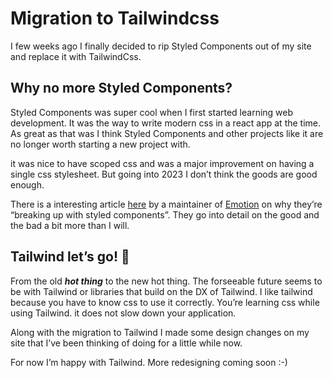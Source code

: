 # Migration to Tailwindcss

I few weeks ago I finally decided to rip Styled Components out of my
site and replace it with TailwindCss.

## Why no more Styled Components?

Styled Components was super cool when I first started learning web
development. It was the way to write modern
css in a react app at the time. As great as that was I
think Styled Components and other projects like it are no longer worth
starting a new project with.

it was nice to have scoped css and was a major improvement on having a
single css stylesheet. But going into 2023 I don’t think the goods are
good enough.

There is a interesting article
[here](https://dev.to/srmagura/why-were-breaking-up-wiht-css-in-js-4g9b)
by a maintainer of [Emotion](https://emotion.sh/docs/introduction) on
why they’re “breaking up with styled components”. They go into detail
on the good and the bad a bit more than I will.

## Tailwind let’s go! 🚀

From the old **_hot thing_** to the new hot thing. The forseeable
future seems to be with Tailwind or libraries that build on the DX of
Tailwind. I like tailwind because you have to know css to use it
correctly. You’re learning css while using Tailwind. it does not slow
down your application.

Along with the migration to Tailwind I made some design changes on my
site that I’ve been thinking of doing for a little while now.

For now I’m happy with Tailwind. More redesigning coming soon :-)
